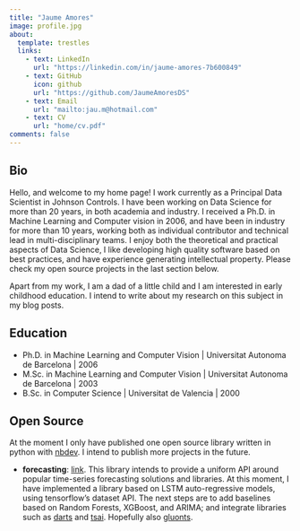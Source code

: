```yaml
---
title: "Jaume Amores"
image: profile.jpg
about:
  template: trestles
  links:
    - text: LinkedIn
      url: "https://linkedin.com/in/jaume-amores-7b600849"
    - text: GitHub
      icon: github
      url: "https://github.com/JaumeAmoresDS"
    - text: Email
      url: "mailto:jau.m@hotmail.com"
    - text: CV
      url: "home/cv.pdf"
comments: false
---
```

::: {.column-page}

## Bio
Hello, and welcome to my home page! I work currently as a Principal Data Scientist in Johnson Controls. 
I have been working on Data Science for more than 20 years, in both academia and industry. 
I received a Ph.D. in Machine Learning and Computer vision in 2006, and have been in industry for more 
than 10 years, working both as individual contributor and technical lead in multi-disciplinary teams. 
I enjoy both the theoretical and practical aspects of Data Science, I like developing high quality software 
based on best practices, and have experience generating intellectual property. Please check my open source 
projects in the last section below.

Apart from my work, I am a dad of a little child and I am interested in early childhood education. 
I intend to write about my research on this subject in my blog posts. 
<p></p>

## Education

- Ph.D. in Machine Learning and Computer Vision | Universitat Autonoma de Barcelona | 2006 
- M.Sc. in Machine Learning and Computer Vision | Universitat Autonoma de Barcelona | 2003
- B.Sc. in Computer Science | Universitat de Valencia | 2000

<p></p>

## Open Source

At the moment I only have published one open source library written in python with [nbdev](https://nbdev.fast.ai/). 
I intend to publish more projects in the future.

- **forecasting**: [link](https://github.com/JaumeAmoresDS/tsforecast). This library intends to provide a uniform API 
around popular time-series forecasting solutions and libraries. At this moment, I have implemented a library 
based on LSTM auto-regressive models, using tensorflow's dataset API. The next steps are to add baselines 
based on Random Forests, XGBoost, and ARIMA; and integrate libraries such as [darts](https://github.com/unit8co/darts) and [tsai](https://github.com/timeseriesAI/tsai). Hopefully also [gluonts](https://ts.gluon.ai/stable/).
<p></p>

:::
